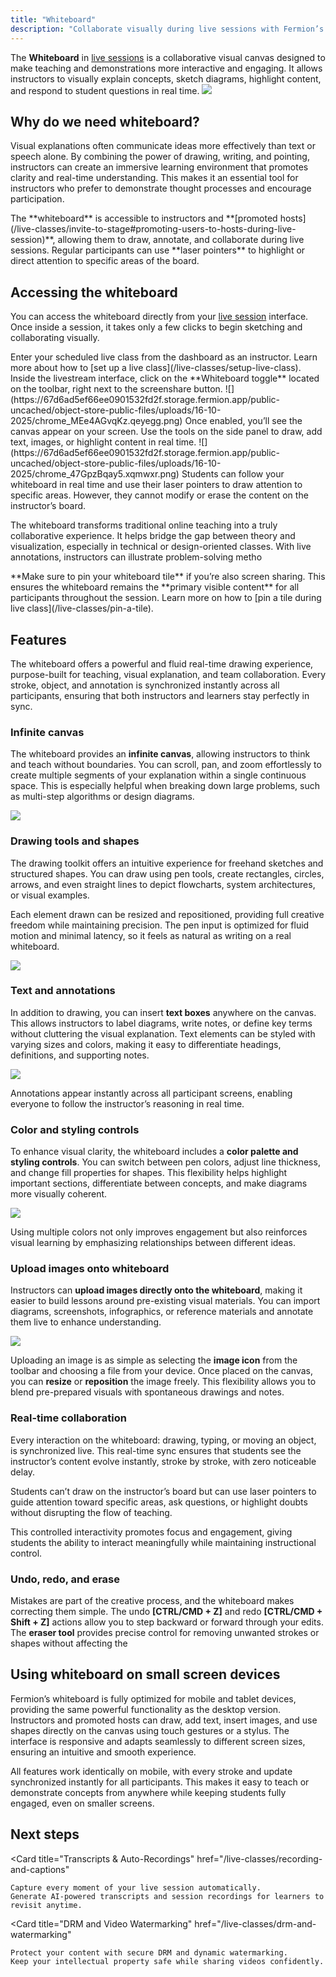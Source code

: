 ```yaml
---
title: "Whiteboard"
description: "Collaborate visually during live sessions with Fermion’s interactive whiteboard."
---
```


The **Whiteboard** in [live sessions](/live-classes/what-are-live-classes) is a collaborative visual canvas designed to make teaching and demonstrations more interactive and engaging. It allows instructors to visually explain concepts, sketch diagrams, highlight content, and respond to student questions in real time.
![](https://67d6ad5ef66ee0901532fd2f.storage.fermion.app/public-uncached/object-store-public-files/uploads/16-10-2025/chrome_ViUZlzq4ic.lfwgsj.png)

## Why do we need whiteboard?

Visual explanations often communicate ideas more effectively than text or speech alone. By combining the power of drawing, writing, and pointing, instructors can create an immersive learning environment that promotes clarity and real-time understanding. This makes it an essential tool for instructors who prefer to demonstrate thought processes and encourage participation.

<Check>
  The **whiteboard** is accessible to instructors and **[promoted hosts](/live-classes/invite-to-stage#promoting-users-to-hosts-during-live-session)**, allowing them to draw, annotate, and collaborate during live sessions. Regular participants can use **laser pointers** to highlight or direct attention to specific areas of the board.  

</Check>


## Accessing the whiteboard

You can access the whiteboard directly from your [live session](/live-classes/setup-live-class) interface. Once inside a session, it takes only a few clicks to begin sketching and collaborating visually.

<Steps>

  <Step title="Join a live session">
    Enter your scheduled live class from the dashboard as an instructor.  
    Learn more about how to [set up a live class](/live-classes/setup-live-class).
  </Step>

  <Step title="Open the whiteboard">
    Inside the livestream interface, click on the **Whiteboard toggle** located on the toolbar, right next to the screenshare button.  
    ![](https://67d6ad5ef66ee0901532fd2f.storage.fermion.app/public-uncached/object-store-public-files/uploads/16-10-2025/chrome_MEe4AGvqKz.qeyegg.png)
  </Step>

  <Step title="Start drawing">
    Once enabled, you’ll see the canvas appear on your screen. Use the tools on the side panel to draw, add text, images, or highlight content in real time.  
    ![](https://67d6ad5ef66ee0901532fd2f.storage.fermion.app/public-uncached/object-store-public-files/uploads/16-10-2025/chrome_47GpzBqay5.xqmwxr.png)
  </Step>

  <Step title="Student interaction">
    Students can follow your whiteboard in real time and use their laser pointers to draw attention to specific areas.  
    However, they cannot modify or erase the content on the instructor’s board.
  </Step>

</Steps>

The whiteboard transforms traditional online teaching into a truly collaborative experience. It helps bridge the gap between theory and visualization, especially in technical or design-oriented classes. With live annotations, instructors can illustrate problem-solving metho

<Tip>
**Make sure to pin your whiteboard tile** if you’re also screen sharing.  
This ensures the whiteboard remains the **primary visible content** for all participants throughout the session.  
Learn more on how to [pin a tile during live class](/live-classes/pin-a-tile).
</Tip>


## Features

The whiteboard offers a powerful and fluid real-time drawing experience, purpose-built for teaching, visual explanation, and team collaboration. Every stroke, object, and annotation is synchronized instantly across all participants, ensuring that both instructors and learners stay perfectly in sync.

### Infinite canvas

The whiteboard provides an **infinite canvas**, allowing instructors to think and teach without boundaries. You can scroll, pan, and zoom effortlessly to create multiple segments of your explanation within a single continuous space. This is especially helpful when breaking down large problems, such as multi-step algorithms or design diagrams.

![](https://67d6ad5ef66ee0901532fd2f.storage.fermion.app/public-uncached/object-store-public-files/uploads/16-10-2025/chrome_HLsvzuxSib.ikxbwm.png)

### Drawing tools and shapes

The drawing toolkit offers an intuitive experience for freehand sketches and structured shapes. You can draw using pen tools, create rectangles, circles, arrows, and even straight lines to depict flowcharts, system architectures, or visual examples.  

Each element drawn can be resized and repositioned, providing full creative freedom while maintaining precision. The pen input is optimized for fluid motion and minimal latency, so it feels as natural as writing on a real whiteboard.

![](https://67d6ad5ef66ee0901532fd2f.storage.fermion.app/public-uncached/object-store-public-files/uploads/16-10-2025/chrome_FH78eU3rCr.lphprn.png)

### Text and annotations

In addition to drawing, you can insert **text boxes** anywhere on the canvas. This allows instructors to label diagrams, write notes, or define key terms without cluttering the visual explanation. Text elements can be styled with varying sizes and colors, making it easy to differentiate headings, definitions, and supporting notes.

![](https://67d6ad5ef66ee0901532fd2f.storage.fermion.app/public-uncached/object-store-public-files/uploads/16-10-2025/chrome_2zPd37d5Ep.owzgfv.png)

Annotations appear instantly across all participant screens, enabling everyone to follow the instructor’s reasoning in real time.

### Color and styling controls

To enhance visual clarity, the whiteboard includes a **color palette and styling controls**. You can switch between pen colors, adjust line thickness, and change fill properties for shapes. This flexibility helps highlight important sections, differentiate between concepts, and make diagrams more visually coherent.

![](https://67d6ad5ef66ee0901532fd2f.storage.fermion.app/public-uncached/object-store-public-files/uploads/16-10-2025/chrome_pTURSacMi0.jqqlja.png)

Using multiple colors not only improves engagement but also reinforces visual learning by emphasizing relationships between different ideas.

### Upload images onto whiteboard

Instructors can **upload images directly onto the whiteboard**, making it easier to build lessons around pre-existing visual materials. You can import diagrams, screenshots, infographics, or reference materials and annotate them live to enhance understanding.

![](https://67d6ad5ef66ee0901532fd2f.storage.fermion.app/public-uncached/object-store-public-files/uploads/16-10-2025/chrome_13qZecq4Pz.aytvwn.png)

Uploading an image is as simple as selecting the **image icon** from the toolbar and choosing a file from your device. Once placed on the canvas, you can **resize** or **reposition** the image freely. This flexibility allows you to blend pre-prepared visuals with spontaneous drawings and notes.


### Real-time collaboration

Every interaction on the whiteboard: drawing, typing, or moving an object, is synchronized live. This real-time sync ensures that students see the instructor’s content evolve instantly, stroke by stroke, with zero noticeable delay.  

<Check>Students can’t draw on the instructor’s board but can use laser pointers to guide attention toward specific areas, ask questions, or highlight doubts without disrupting the flow of teaching.</Check>

This controlled interactivity promotes focus and engagement, giving students the ability to interact meaningfully while maintaining instructional control.

### Undo, redo, and erase

Mistakes are part of the creative process, and the whiteboard makes correcting them simple. The undo **[CTRL/CMD + Z]** and redo **[CTRL/CMD + Shift + Z]**  actions allow you to step backward or forward through your edits. The **eraser tool** provides precise control for removing unwanted strokes or shapes without affecting the

## Using whiteboard on small screen devices

Fermion’s whiteboard is fully optimized for mobile and tablet devices, providing the same powerful functionality as the desktop version. Instructors and promoted hosts can draw, add text, insert images, and use shapes directly on the canvas using touch gestures or a stylus. The interface is responsive and adapts seamlessly to different screen sizes, ensuring an intuitive and smooth experience.

All features work identically on mobile, with every stroke and update synchronized instantly for all participants. This makes it easy to teach or demonstrate concepts from anywhere while keeping students fully engaged, even on smaller screens.

## Next steps

<Columns cols={2}>

  <Card
    title="Transcripts & Auto-Recordings"
    href="/live-classes/recording-and-captions"
  >
    Capture every moment of your live session automatically.  
    Generate AI-powered transcripts and session recordings for learners to revisit anytime.
  </Card>

  <Card
    title="DRM and Video Watermarking"
    href="/live-classes/drm-and-watermarking"
  >
    Protect your content with secure DRM and dynamic watermarking.  
    Keep your intellectual property safe while sharing videos confidently.
  </Card>

</Columns>